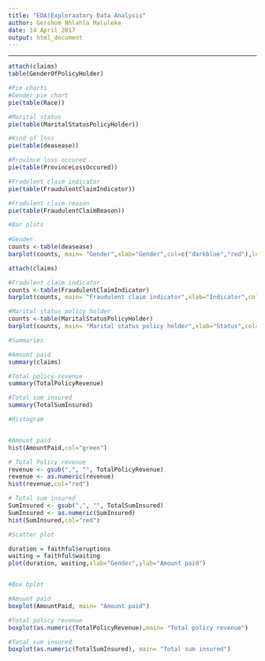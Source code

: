 ```yaml
---
title: "EDA(Exploraatory Data Analysis"
author: Gershom Nhlahla Maluleke
date: 14 April 2017
output: html_document
---
```


---

```r
attach(claims)
table(GenderOfPolicyHolder)

#Pie charts
#Gender pie chart
pie(table(Race))

#Marital status 
pie(table(MaritalStatusPolicyHolder))

#Kind of loss
pie(table(deasease))

#Province loss occured 
pie(table(ProvinceLossOccured))

#Fradulent claim indicator
pie(table(FraudulentClaimIndicator))

#Fradulent claim reason
pie(table(FraudulentClaimReason))

#Bar plots
 
#Gender
counts <-table(deasease)
barplot(counts, main= "Gender",xlab="Gender",col=c("darkblue","red"),legend = rownames(counts),beside = TRUE)

attach(claims)

#Fradulent claim indicator
counts <-table(FraudulentClaimIndicator)
barplot(counts, main= "Fraudulent claim indicator",xlab="Indicator",col=c("black","red"),legend = rownames(counts),beside = TRUE)

#Marital status policy holder
counts <-table(MaritalStatusPolicyHolder)
barplot(counts, main= "Marital status policy holder",xlab="Status",col=c("blue","orange","red","white","black","yellow"),legend = rownames(counts),beside = TRUE)

#Summaries

#Amount paid
summary(claims)

#Total policy revenue
summary(TotalPolicyRevenue)

#Total sum insured
summary(TotalSumInsured)

#Histogram


#Amount paid
hist(AmountPaid,col="green")

# Total Policy revenue
revenue <- gsub(",", "", TotalPolicyRevenue)
revenue <- as.numeric(revenue) 
hist(revenue,col="red")

# Total sum insured
SumInsured <- gsub(",", "", TotalSumInsured)
SumInsured <- as.numeric(SumInsured) 
hist(SumInsured,col="red")

#Scatter plot

duration = faithful$eruptions      
waiting = faithful$waiting         
plot(duration, waiting,xlab="Gender",ylab="Amount paid") 


#Box bplot

#Amount paid
boxplot(AmountPaid, main= "Amount paid")

#Total policy revenue
boxplot(as.numeric(TotalPolicyRevenue),main= "Total policy revenue")

#Total sum insured
boxplot(as.numeric(TotalSumInsured), main= "Total sum insured")
                   









```


